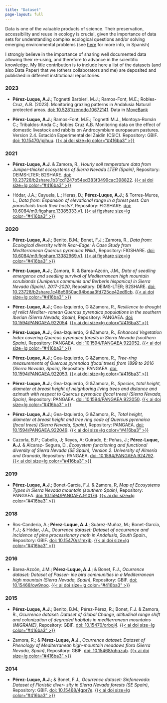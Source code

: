 ```yaml
---
title: "Dataset"
page-layout: full
---
```


Data is one of the valuable products of science. Their preservation, accessibility and reuse in ecology is crucial, given the importance of data sets for understanding complex ecological questions and/or solving emerging environmental problems (see [here](https://doi.org/10.7818/ECOS.1838) for more info, in Spanish) 

I strongly believe in the importance of sharing well documented data allowing their re-using, and therefore to advance in the scientific knowledge. My litle contribution is to include here a list of the datasets (and also Data Paper) that we (others collaborators and me) are deposited and published in different institutional repositories. 

### 2023
- **Pérez-Luque, A.J.**; Tognetti Barbieri, M.J.; Ramos-Font, M.E.; Robles-Cruz, A.B. (2023). Monitoring grazing patterns in Andalusia Natural protected areas. [doi: 10.5281/zenodo.10672141](https://doi.org/10.5281/zenodo.10672141). Data in [MoveBank](https://www.movebank.org/cms/webapp?gwt_fragment=page=studies,path=study3088763011)

- **Pérez-Luque, A.J.**; Ramos-Font, M.E.; Tognetti M.J., Montoya-Román C.; Tribaldos-Anda C.; Robles Cruz A.B. Monitoring data on the effect of domestic livestock and rabbits on Androcymbium europaeum pastures. Version 2.4. Estación Experimental del Zaidín (CSIC). Repository: GBIF. [doi: 10.15470/jpjhuu](https://doi.org/10.15470/jpjhuu). [{{< ai doi size=lg color="#416ba3" >}}](https://doi.org/10.15470/jpjhuu)

### 2021
              
- **Pérez-Luque, A.J.** & Zamora, R., *Hourly soil temperature data from Juniper-thicket ecosystems of Sierra Nevada LTER (Spain)*, 
Repository: DEIMS-LTER; B2SHARE. [doi: 10.23728/b2share.1b31cd1247b54ed383f3499cac398822](https://doi.org/10.23728/b2share.1b31cd1247b54ed383f3499cac398822). [{{< ai doi size=lg color="#416ba3" >}}](https://doi.org/10.23728/b2share.1b31cd1247b54ed383f3499cac398822)
              
- Hódar, J.A.; Cayuela, L.; Heras, D.; **Pérez-Luque, A.J.**; & Torres-Muros, L., *Data from: Expansion of elevational range in a forest pest: Can parasitoids track their hosts?*, 
Repository: FIGSHARE. [doi: 10.6084/m9.figshare.13385333.v1](https://doi.org/10.6084/m9.figshare.13385333.v1). [{{< ai figshare size=lg color="#416ba3" >}}](https://doi.org/10.6084/m9.figshare.13385333.v1)

### 2020
              
- **Pérez-Luque, A.J.**; Benito, B.M.; Bonet, F.J.; Zamora, R., *Data from: Ecological diversity within Rear-Edge: A Case Study from Mediterranean Quercus pyrenaica Willd.*, 
Repository: FIGSHARE. [doi: 10.6084/m9.figshare.13382969.v1](https://doi.org/10.6084/m9.figshare.13382969.v1). [{{< ai figshare size=lg color="#416ba3" >}}](https://doi.org/10.6084/m9.figshare.13382969.v1)
              
- **Pérez-Luque, A.J.**; Zamora, R. & Barea-Azcón, J.M., *Data of seedling emergence and seedling survival of Mediterranean high mountain scrublands (Juniperus communis and Berberis hispanica) in Sierra Nevada (Spain). 2017-2020*, 
Repository: DEIMS-LTER; B2SHARE. [doi: 10.23728/b2share.1c48e5950ac94bdaa3fd725ce42ed9cb](https://doi.org/10.23728/b2share.1c48e5950ac94bdaa3fd725ce42ed9cb). [{{< ai doi size=lg color="#416ba3" >}}](https://doi.org/10.23728/b2share.1c48e5950ac94bdaa3fd725ce42ed9cb)
              
- **Pérez-Luque, A.J.**; Gea-Izquierdo, G &Zamora, R., *Resilience to drought of relict Mediter- ranean Quercus pyrenaica populations in the southern Iberian (Sierra Nevada, Spain)*, 
Repository: PANGAEA. [doi: 10.1594/PANGAEA.922054](https://doi.org/10.1594/PANGAEA.922054). [{{< ai doi size=lg color="#416ba3" >}}](https://doi.org/10.1594/PANGAEA.922054)
              
- **Pérez-Luque, A.J.**; Gea-Izquierdo, G &Zamora, R., *Enhanced Vegetation Index covering Quercus pyrenaica forests in Sierra Nevada (southern Spain)*, 
Repository: PANGAEA. [doi: 10.1594/PANGAEA.922052](https://doi.org/10.1594/PANGAEA.922052). [{{< ai doi size=lg color="#416ba3" >}}](https://doi.org/10.1594/PANGAEA.922052)
              
- **Pérez-Luque, A.J.**; Gea-Izquierdo, G &Zamora, R., *Tree-ring measurements of Quercus pyrenaica (focal trees) from 1899 to 2016 (Sierra Nevada, Spain)*, 
Repository: PANGAEA. [doi: 10.1594/PANGAEA.922053](https://doi.org/10.1594/PANGAEA.922053). [{{< ai doi size=lg color="#416ba3" >}}](https://doi.org/10.1594/PANGAEA.922053)
              
- **Pérez-Luque, A.J.**; Gea-Izquierdo, G &Zamora, R., *Species, total height, diameter at breast height of neighboring living trees and distance and azimuth with respect to Quercus pyrenaica (focal trees) (Sierra Nevada, Spain)*, 
Repository: PANGAEA. [doi: 10.1594/PANGAEA.922050](https://doi.org/10.1594/PANGAEA.922050). [{{< ai doi size=lg color="#416ba3" >}}](https://doi.org/10.1594/PANGAEA.922050)
              
- **Pérez-Luque, A.J.**; Gea-Izquierdo, G &Zamora, R., *Total height, diameter at breast height and tree ring code of Quercus pyrenaica (focal trees) (Sierra Nevada, Spain)*, 
Repository: PANGAEA. [doi: 10.1594/PANGAEA.922049](https://doi.org/10.1594/PANGAEA.922049). [{{< ai doi size=lg color="#416ba3" >}}](https://doi.org/10.1594/PANGAEA.922049)
              
- Cazorla, B.P.; Cabello, J; Reyes, A; Guirado, E; Peñas, J.; **Pérez-Luque, A.J.** & Alcaraz- Segura, D., *Ecosystem functioning and functional diversity of Sierra Nevada (SE Spain), Version 2. University of Almería and Granada*, 
Repository: PANGAEA. [doi: 10.1594/PANGAEA.924792](https://doi.org/10.1594/PANGAEA.924792). [{{< ai doi size=lg color="#416ba3" >}}](https://doi.org/10.1594/PANGAEA.924792)

### 2019
              
- **Pérez-Luque, A.J.**; Bonet-García, F.J. & Zamora, R, *Map of Ecosystems Types in Sierra Nevada mountain (southern Spain)*, 
Repository: PANGAEA. [doi: 10.1594/PANGAEA.910176](https://doi.org/10.1594/PANGAEA.910176). [{{< ai doi size=lg color="#416ba3" >}}](https://doi.org/10.1594/PANGAEA.910176)

### 2018
              
- Ros-Canderia, A.; **Pérez-Luque, A.J.**; Suárez-Muñoz, M.; Bonet-García, F.J.; & Hódar, J.A., *Ocurrence dataset: Dataset of occurrence and incidence of pine processionary moth in Andalusia, South Spain.*, 
Repository: GBIF. [doi: 10.15470/s1mxjb](https://doi.org/10.15470/s1mxjb). [{{< ai doi size=lg color="#416ba3" >}}](https://doi.org/10.15470/s1mxjb)

### 2016
              
- Barea-Azcón, J.M.; **Pérez-Luque, A.J.**; & Bonet, F.J., *Ocurrence dataset: Dataset of Passer- ine bird communities in a Mediterranean high mountain (Sierra Nevada, Spain)*, 
Repository: GBIF. [doi: 10.15468/ow9noo](https://doi.org/10.15468/ow9noo). [{{< ai doi size=lg color="#416ba3" >}}](https://doi.org/10.15468/ow9noo)

### 2015
              
- **Pérez-Luque, A.J.**; Benito, B.M.; Pérez-Pérez, R.; Bonet, F.J. & Zamora, R., *Ocurrence dataset: Dataset of Global Change, altitudinal range shift and colonization of degraded habitats in mediterranean mountains (MIGRAME)*, 
Repository: GBIF. [doi: 10.15470/orboj4](https://doi.org/10.15470/orboj4). [{{< ai doi size=lg color="#416ba3" >}}](https://doi.org/10.15470/orboj4)
              
- Zamora, R.; & **Pérez-Luque, A.J.**, *Ocurrence dataset: Dataset of Phenology of Mediterranean high-mountain meadows flora (Sierra Nevada, Spain)*, 
Repository: GBIF. [doi: 10.15468/qhqzub](https://doi.org/10.15468/qhqzub). [{{< ai doi size=lg color="#416ba3" >}}](https://doi.org/10.15468/qhqzub)

### 2014
              
- **Pérez-Luque, A.J.**; & Bonet, F.J., *Ocurrence dataset: Sinfonevada: Dataset of Floristic diver- sity in Sierra Nevada forests (SE Spain)*, 
Repository: GBIF. [doi: 10.15468/4gpr7e](https://doi.org/10.15468/4gpr7e). [{{< ai doi size=lg color="#416ba3" >}}](https://doi.org/10.15468/4gpr7e)

